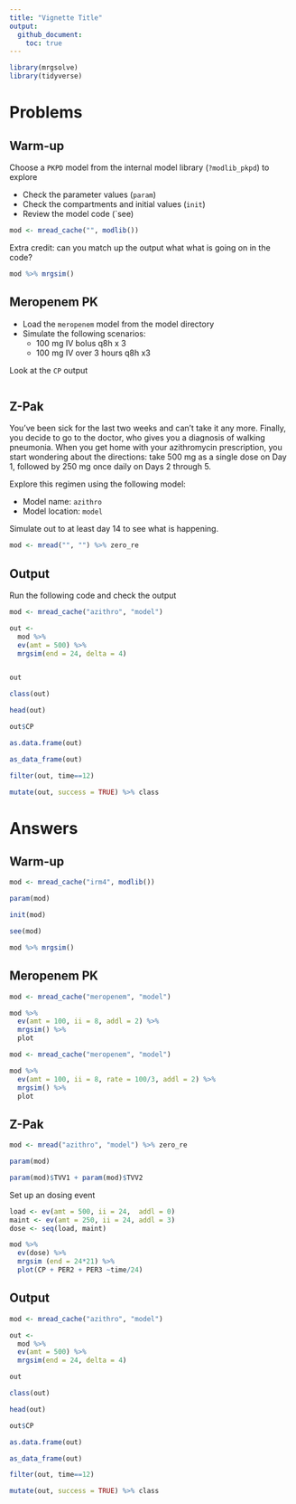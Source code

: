 ```yaml
---
title: "Vignette Title"
output:
  github_document: 
    toc: true
---
```


```r
library(mrgsolve)
library(tidyverse)
```

# Problems

## Warm-up 

Choose a `PKPD` model from the internal model library (`?modlib_pkpd`)
to explore

- Check the parameter values (`param`)
- Check the compartments and initial values (`init`)
- Review the model code (`see)

```r
mod <- mread_cache("", modlib())
```

Extra credit: can you match up the output what what is going 
on in the code?

```r
mod %>% mrgsim()
```

## Meropenem PK

- Load the `meropenem` model from the model directory
- Simulate the following scenarios:
    - 100 mg IV bolus q8h x 3
    - 100 mg IV over 3 hours q8h x3
    
Look at the `CP` output

```r

```


## Z-Pak

You've been sick for the last two weeks and can't take it any more. Finally, 
you decide to go to the doctor, who gives you a diagnosis of 
walking pneumonia. When you get home with your azithromycin 
prescription, you start wondering about the directions: take 
500 mg as a single dose on Day 1, followed by 250 mg once daily 
on Days 2 through 5.

Explore this regimen using the following model:

- Model name: `azithro`
- Model location: `model`

Simulate out to at least day 14 to see what is happening.

```r
mod <- mread("", "") %>% zero_re

```

## Output

Run the following code and check the output

```r
mod <- mread_cache("azithro", "model")

out <- 
  mod %>% 
  ev(amt = 500) %>%
  mrgsim(end = 24, delta = 4)


out

class(out)

head(out)

out$CP

as.data.frame(out)

as_data_frame(out)

filter(out, time==12)

mutate(out, success = TRUE) %>% class

```



# Answers

## Warm-up

```r
mod <- mread_cache("irm4", modlib())

param(mod)

init(mod)

see(mod)
```

```r
mod %>% mrgsim()
```

## Meropenem PK

```r
mod <- mread_cache("meropenem", "model")

mod %>% 
  ev(amt = 100, ii = 8, addl = 2) %>% 
  mrgsim() %>%
  plot
```

```r
mod <- mread_cache("meropenem", "model")

mod %>% 
  ev(amt = 100, ii = 8, rate = 100/3, addl = 2) %>% 
  mrgsim() %>%
  plot
```



## Z-Pak
```r
mod <- mread("azithro", "model") %>% zero_re

param(mod)

param(mod)$TVV1 + param(mod)$TVV2

```

Set up an dosing event
```r
load <- ev(amt = 500, ii = 24,  addl = 0)
maint <- ev(amt = 250, ii = 24, addl = 3)
dose <- seq(load, maint)

mod %>% 
  ev(dose) %>%
  mrgsim (end = 24*21) %>% 
  plot(CP + PER2 + PER3 ~time/24)
```


## Output


```r
mod <- mread_cache("azithro", "model")

out <- 
  mod %>% 
  ev(amt = 500) %>%
  mrgsim(end = 24, delta = 4)

out

class(out)

head(out)

out$CP

as.data.frame(out)

as_data_frame(out)

filter(out, time==12)

mutate(out, success = TRUE) %>% class

```





